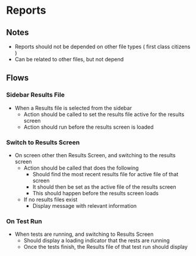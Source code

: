 # Reports

## Notes
* Reports should not be depended on other file types ( first class citizens )
* Can be related to other files, but not depend

## Flows
### Sidebar Results File 

* When a Results file is selected from the sidebar
  * Action should be called to set the results file active for the results screen
  * Action should run before the results screen is loaded
### Switch to Results Screen

* On screen other then Results Screen, and switching to the results screen
  * Action should be called that does the following
    * Should find the most recent results file for active file of that screen
    * It should then be set as the active file of the results screen 
    * This should happen before the results screen loads
  * If no results files exist
    * Display message with relevant information
### On Test Run

* When tests are running, and switching to Results Screen
  * Should display a loading indicator that the rests are running
  * Once the tests finish, the Results file of that test run should display



